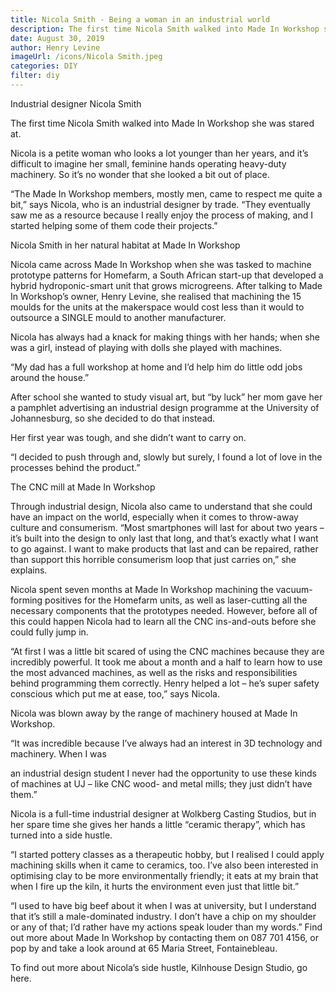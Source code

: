 ```yaml
---
title: Nicola Smith - Being a woman in an industrial world
description: The first time Nicola Smith walked into Made In Workshop she was stared at. Nicola is a petite woman who looks a lot younger than her years, and it’s difficult to imagine her small, feminine hands operating heavy-duty machinery. So it’s no wonder that she looked a bit out of place.
date: August 30, 2019
author: Henry Levine
imageUrl: /icons/Nicola Smith.jpeg
categories: DIY
filter: diy
---
```


Industrial designer Nicola Smith

The first time Nicola Smith walked into Made In Workshop she was stared at.

Nicola is a petite woman who looks a lot younger than her years, and it’s difficult to imagine her small, feminine hands operating heavy-duty machinery. So it’s no wonder that she looked a bit out of place.

“The Made In Workshop members, mostly men, came to respect me quite a bit,” says Nicola, who is an industrial designer by trade. “They eventually saw me as a resource because I really enjoy the process of making, and I started helping some of them code their projects.”


Nicola Smith in her natural habitat at Made In Workshop

Nicola came across Made In Workshop when she was tasked to machine prototype patterns for Homefarm, a South African start-up that developed a hybrid hydroponic-smart unit that grows microgreens. After talking to Made In Workshop’s owner, Henry Levine, she realised that machining the 15 moulds for the units at the makerspace would cost less than it would to outsource a SINGLE mould to another manufacturer.

Nicola has always had a knack for making things with her hands; when she was a girl, instead of playing with dolls she played with machines.

“My dad has a full workshop at home and I’d help him do little odd jobs around the house.”

After school she wanted to study visual art, but “by luck” her mom gave her a pamphlet advertising an industrial design programme at the University of Johannesburg, so she decided to do that instead.

Her first year was tough, and she didn’t want to carry on.

“I decided to push through and, slowly but surely, I found a lot of love in the processes behind the product.”


The CNC mill at Made In Workshop

Through industrial design, Nicola also came to understand that she could have an impact on the world, especially when it comes to throw-away culture and consumerism. “Most smartphones will last for about two years – it’s built into the design to only last that long, and that’s exactly what I want to go against. I want to make products that last and can be repaired, rather than support this horrible consumerism loop that just carries on,” she explains.

Nicola spent seven months at Made In Workshop machining the vacuum-forming positives for the Homefarm units, as well as laser-cutting all the necessary components that the prototypes needed. However, before all of this could happen Nicola had to learn all the CNC ins-and-outs before she could fully jump in.

“At first I was a little bit scared of using the CNC machines because they are incredibly powerful. It took me about a month and a half to learn how to use the most advanced machines, as well as the risks and responsibilities behind programming them correctly. Henry helped a lot – he’s super safety conscious which put me at ease, too,” says Nicola.

Nicola was blown away by the range of machinery housed at Made In Workshop.

“It was incredible because I’ve always had an interest in 3D technology and machinery. When I was

an industrial design student I never had the opportunity to use these kinds of machines at UJ – like CNC wood- and metal mills; they just didn’t have them.”

Nicola is a full-time industrial designer at Wolkberg Casting Studios, but in her spare time she gives her hands a little “ceramic therapy”, which has turned into a side hustle.

“I started pottery classes as a therapeutic hobby, but I realised I could apply machining skills when it came to ceramics, too. I’ve also been interested in optimising clay to be more environmentally friendly; it eats at my brain that when I fire up the kiln, it hurts the environment even just that little bit.”

“I used to have big beef about it when I was at university, but I understand that it’s still a male-dominated industry. I don’t have a chip on my shoulder or any of that; I’d rather have my actions speak louder than my words.” Find out more about Made In Workshop by contacting them on 087 701 4156, or pop by and take a look around at 65 Maria Street, Fontainebleau.

To find out more about Nicola’s side hustle, Kilnhouse Design Studio, go here.